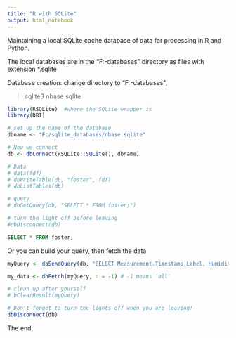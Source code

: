 ---
title: "R with SQLite"
output: html_notebook
---

Maintaining a local SQLite cache database of data for processing in R and Python.

The local databases are in the "F:\sqlite-databases\" directory as files with extension *.sqlite

Database creation: change directory to "F:\sqlite-databases\", 

>sqlite3 nbase.sqlite



```{r}
library(RSQLite)  #where the SQLite wrapper is
library(DBI)

# set up the name of the database
dbname <- "F:/sqlite_databases/nbase.sqlite"

# Now we connect
db <- dbConnect(RSQLite::SQLite(), dbname)

# Data
# data(fdf)
# dbWriteTable(db, "foster", fdf)
# dbListTables(db)

# query
# dbGetQuery(db, "SELECT * FROM foster;")

# turn the light off before leaving
#dbDisconnect(db)
```
```{sql connection=db}
SELECT * FROM foster;
```

Or you can build your query, then fetch the data

```{r}

myQuery <- dbSendQuery(db, "SELECT Measurement.Timestamp.Label, Humidity FROM foster")

my_data <- dbFetch(myQuery, n = -1) # -1 means 'all'

# clean up after yourself 
# bClearResult(myQuery)

# Don't forget to turn the lights off when you are leaving!
dbDisconnect(db)
```

The end.
